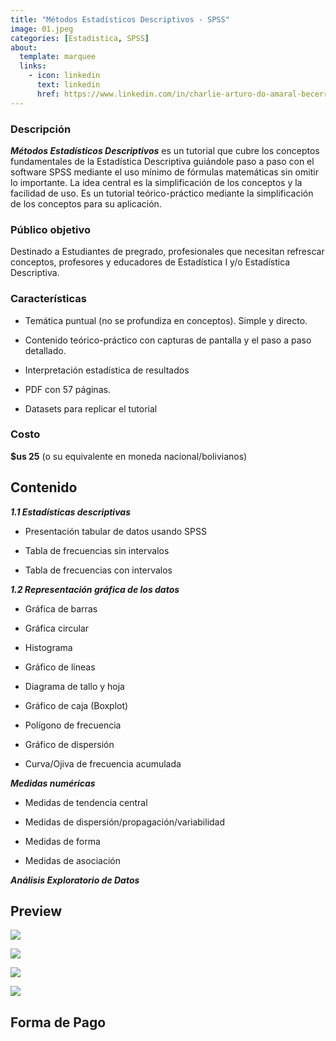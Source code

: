 ```yaml
---
title: "Métodos Estadísticos Descriptivos - SPSS"
image: 01.jpeg
categories: [Estadistica, SPSS]
about: 
  template: marquee
  links: 
    - icon: linkedin
      text: linkedin
      href: https://www.linkedin.com/in/charlie-arturo-do-amaral-becerra/
---
```


### Descripción

***Métodos Estadísticos Descriptivos*** es un tutorial que cubre los conceptos fundamentales de la Estadística Descriptiva guiándole paso a paso con el software SPSS mediante el uso mínimo de fórmulas matemáticas sin omitir lo importante. La idea central es la simplificación de los conceptos y la facilidad de uso. Es un tutorial teórico-práctico mediante la simplificación de los conceptos para su aplicación.

### Público objetivo

Destinado a Estudiantes de pregrado, profesionales que necesitan refrescar conceptos, profesores y educadores de Estadística I y/o Estadística Descriptiva.

### Características

-   Temática puntual (no se profundiza en conceptos). Simple y directo.

-   Contenido teórico-práctico con capturas de pantalla y el paso a paso detallado.

-   Interpretación estadística de resultados

-   PDF con 57 páginas.

-   Datasets para replicar el tutorial

### Costo

**\$us 25** (o su equivalente en moneda nacional/bolivianos)

::: panel-tabset
## Contenido

***1.1 Estadísticas descriptivas***

-   Presentación tabular de datos usando SPSS

-   Tabla de frecuencias sin intervalos

-   Tabla de frecuencias con intervalos

***1.2 Representación gráfica de los datos***

-   Gráfica de barras

-   Gráfica circular

-   Histograma

-   Gráfico de líneas

-   Diagrama de tallo y hoja

-   Gráfico de caja (Boxplot)

-   Polígono de frecuencia

-   Gráfico de dispersión

-   Curva/Ojiva de frecuencia acumulada

***Medidas numéricas***

-   Medidas de tendencia central

-   Medidas de dispersión/propagación/variabilidad

-   Medidas de forma

-   Medidas de asociación

***Análisis Exploratorio de Datos***

## Preview

![](preview_01.png)

![](preview_02.png)

![](preview_03.png)

![](preview_04.png)

## Forma de Pago
:::
